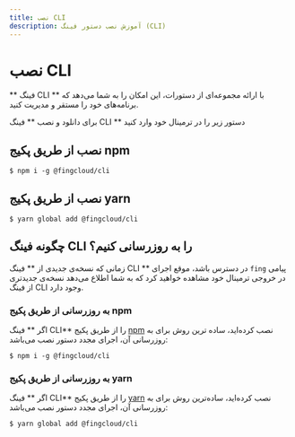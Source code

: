 ```yaml
---
title: نصب CLI
description: آموزش نصب دستور فینگ (CLI)
---
```


# نصب CLI

** فینگ CLI ** با ارائه مجموعه‌ای از دستورات، این امکان را به شما می‌دهد که برنامه‌های خود را مستقر و مدیریت کنید.

برای دانلود و نصب ** فینگ CLI ** دستور زیر را در ترمینال خود وارد کنید
<!-- 
## نصب بر روی Mac و Linux

```
$ curl -fsSL https://fing.ir/install.sh | sh
```

## نصب بر روی Windows

```
$ iwr https://fing.ir/install.ps1 -useb | iex
``` -->

## نصب از طریق پکیج npm

```
$ npm i -g @fingcloud/cli
```

## نصب از طریق پکیج yarn

```
$ yarn global add @fingcloud/cli
```

## چگونه فینگ CLI را به روزرسانی کنیم؟

زمانی که نسخه‌ی جدیدی از ** فینگ CLI ** در دسترس باشد، موقع اجرای `fing` پیامی در خروجی ترمینال خود مشاهده خواهید کرد که به شما اطلاع می‌دهد نسخه‌ی جدیدتری از فینگ CLI وجود دارد.

### به روزرسانی از طریق پکیج npm

اگر ** فینگ CLI** را از طریق پکیج [npm](https://npmjs.com/) نصب کرده‌اید، ساده ترین روش برای به روزرسانی آن، اجرای مجدد دستور نصب می‌باشد:

```
$ npm i -g @fingcloud/cli
```

### به روزرسانی از طریق پکیج yarn

اگر ** فینگ CLI** را از طریق پکیج [yarn](https://yarnpkg.com) نصب کرده‌اید، ساده‌ترین روش برای به روزرسانی آن، اجرای مجدد دستور نصب می‌باشد:

```
$ yarn global add @fingcloud/cli
```

